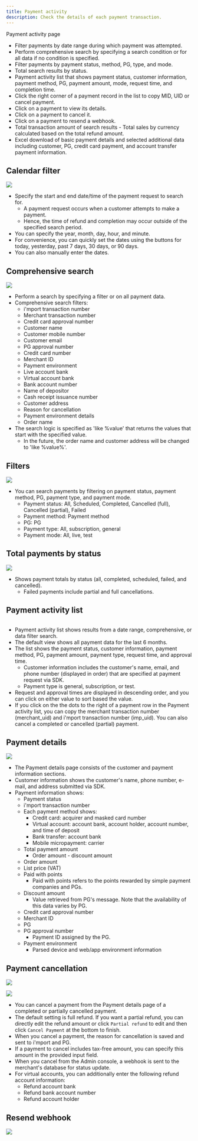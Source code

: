 ```yaml
---
title: Payment activity
description: Check the details of each payment transaction.
---
```




Payment activity page

* Filter payments by date range during which payment was attempted.
* Perform comprehensive search by specifying a search condition or for all data if no condition is specified.
* Filter payments by payment status, method, PG, type, and mode.
* Total search results by status.
* Payment activity list that shows payment status, customer information, payment method, PG, payment amount, mode, request time, and completion time.
* Click the right corner of a payment record in the list to copy MID, UID or cancel payment.
* Click on a payment to view its details.
* Click on a payment to cancel it.
* Click on a payment to resend a webhook.
* Total transaction amount of search results - Total sales by currency calculated based on the total refund amount.
* Excel download of basic payment details and selected additional data including customer, PG, credit card payment, and account transfer payment information.

## Calendar filter

![](</gitbook-assets/en/Screen Shot 2022-06-20 at 5.23.19 PM.png>)

* Specify the start and end date/time of the payment request to search for.
  * A payment request occurs when a customer attempts to make a payment.
  * Hence, the time of refund and completion may occur outside of the specified search period.
* You can specify the year, month, day, hour, and minute.
* For convenience, you can quickly set the dates using the buttons for today, yesterday, past 7 days, 30 days, or 90 days.
* You can also manually enter the dates.

## Comprehensive search

![](</gitbook-assets/en/Screen Shot 2022-06-20 at 5.36.36 PM.png>)



* Perform a search by specifying a filter or on all payment data.
* Comprehensive search filters:
  * i'mport transaction number
  * Merchant transaction number
  * Credit card approval number
  * Customer name
  * Customer mobile number
  * Customer email
  * PG approval number
  * Credit card number
  * Merchant ID
  * Payment environment
  * Live account bank
  * Virtual account bank
  * Bank account number
  * Name of depositor
  * Cash receipt issuance number
  * Customer address
  * Reason for cancellation
  * Payment environment details
  * Order name
* The search logic is specified as 'like %value' that returns the values that start with the specified value.
  * In the future, the order name and customer address will be changed to 'like %value%'.

## Filters

![](</gitbook-assets/en/Screen Shot 2022-06-20 at 6.27.42 PM.png>)

* You can search payments by filtering on payment status, payment method, PG, payment type, and payment mode.
  * Payment status: All, Scheduled, Completed, Cancelled (full), Cancelled (partial), Failed
  * Payment method: Payment method
  * PG: PG
  * Payment type: All, subscription, general
  * Payment mode: All, live, test

## Total payments by status

![](</gitbook-assets/en/Screen Shot 2022-06-20 at 6.37.46 PM.png>)

* Shows payment totals by status (all, completed, scheduled, failed, and cancelled).
  * Failed payments include partial and full cancellations.

## Payment activity list

<figure><img src="https://files.gitbook.com/v0/b/gitbook-x-prod.appspot.com/o/spaces%2FhTv8JEzyM5h4cYcL5StH%2Fuploads%2FZGe5GfaJyKteJXRaPrrU%2Fimage.png?alt=media&#x26;token=f08b1c85-c83a-4b5f-9aeb-107c40fb0445" alt=""/><figcaption></figcaption></figure>

* Payment activity list shows results from a date range, comprehensive, or data filter search.
* The default view shows all payment data for the last 6 months.
* The list shows the payment status, customer information, payment method, PG, payment amount, payment type, request time, and approval time.
  * Customer information includes the customer's name, email, and phone number (displayed in order) that are specified at payment request via SDK.
  * Payment type is general, subscription, or test.
* Request and approval times are displayed in descending order, and you can click on either value to sort based the value.
* If you click on the the dots to the right of a payment row in the Payment activity list, you can copy the merchant transaction number (merchant\_uid) and i'mport transaction number (imp\_uid). You can also cancel a completed or cancelled (partial) payment.

## Payment details

![](</gitbook-assets/en/Screen Shot 2022-06-20 at 7.06.01 PM.png>)

* The Payment details page consists of the customer and payment information sections.
* Customer information shows the customer's name, phone number, e-mail, and address submitted via SDK.
* Payment information shows:
  * Payment status
  * i'mport transaction number
  * Each payment method shows:
    * Credit card: acquirer and masked card number
    * Virtual account: account bank, account holder, account number, and time of deposit
    * Bank transfer: account bank
    * Mobile micropayment: carrier
  * Total payment amount
    * Order amount - discount amount
  * Order amount
  * List price (VAT)
  * Paid with points
    * Paid with points refers to the points rewarded by simple payment companies and PGs.
  * Discount amount
    * Value retrieved from PG's message. Note that the availability of this data varies by PG.
  * Credit card approval number
  * Merchant ID
  * PG
  * PG approval number
    * Payment ID assigned by the PG.
  * Payment environment
    * Parsed device and web/app environment information

## Payment cancellation

![](</gitbook-assets/en/Screen Shot 2022-06-20 at 8.28.25 PM.png>)

![](</gitbook-assets/en/Screen Shot 2022-06-20 at 8.28.37 PM (1).png>)

* You can cancel a payment from the Payment details page of a completed or partially cancelled payment.
* The default setting is full refund. If you want a partial refund, you can directly edit the refund amount or click `Partial refund` to edit and then click `Cancel Payment` at the bottom to finish.
* When you cancel a payment, the reason for cancellation is saved and sent to i'mport and PG.
* If a payment to cancel includes tax-free amount, you can specify this amount in the provided input field.
* When you cancel from the Admin console, a webhook is sent to the merchant's database for status update.
* For virtual accounts, you can additionally enter the following refund account information:
  * Refund account bank
  * Refund bank account number
  * Refund account holder

## Resend webhook

![](</gitbook-assets/en/Screen Shot 2022-06-20 at 8.44.01 PM.png>)

